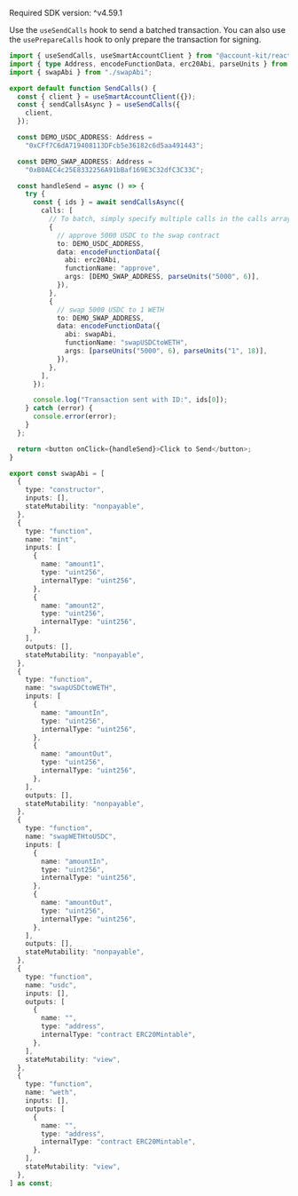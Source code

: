 <Info>Required SDK version: ^v4.59.1</Info>

Use the `useSendCalls` hook to send a batched transaction. You can also use the `usePrepareCalls` hook to only prepare the transaction for signing.

<CodeBlocks>

```ts twoslash title="sendCalls.tsx" focus={9-11,21-43}
import { useSendCalls, useSmartAccountClient } from "@account-kit/react";
import { type Address, encodeFunctionData, erc20Abi, parseUnits } from "viem";
import { swapAbi } from "./swapAbi";

export default function SendCalls() {
  const { client } = useSmartAccountClient({});
  const { sendCallsAsync } = useSendCalls({
    client,
  });

  const DEMO_USDC_ADDRESS: Address =
    "0xCFf7C6dA719408113DFcb5e36182c6d5aa491443";

  const DEMO_SWAP_ADDRESS: Address =
    "0xB0AEC4c25E8332256A91bBaf169E3C32dfC3C33C";

  const handleSend = async () => {
    try {
      const { ids } = await sendCallsAsync({
        calls: [
          // To batch, simply specify multiple calls in the calls array
          {
            // approve 5000 USDC to the swap contract
            to: DEMO_USDC_ADDRESS,
            data: encodeFunctionData({
              abi: erc20Abi,
              functionName: "approve",
              args: [DEMO_SWAP_ADDRESS, parseUnits("5000", 6)],
            }),
          },
          {
            // swap 5000 USDC to 1 WETH
            to: DEMO_SWAP_ADDRESS,
            data: encodeFunctionData({
              abi: swapAbi,
              functionName: "swapUSDCtoWETH",
              args: [parseUnits("5000", 6), parseUnits("1", 18)],
            }),
          },
        ],
      });

      console.log("Transaction sent with ID:", ids[0]);
    } catch (error) {
      console.error(error);
    }
  };

  return <button onClick={handleSend}>Click to Send</button>;
}
```

```ts twoslash title="swapAbi.ts"
export const swapAbi = [
  {
    type: "constructor",
    inputs: [],
    stateMutability: "nonpayable",
  },
  {
    type: "function",
    name: "mint",
    inputs: [
      {
        name: "amount1",
        type: "uint256",
        internalType: "uint256",
      },
      {
        name: "amount2",
        type: "uint256",
        internalType: "uint256",
      },
    ],
    outputs: [],
    stateMutability: "nonpayable",
  },
  {
    type: "function",
    name: "swapUSDCtoWETH",
    inputs: [
      {
        name: "amountIn",
        type: "uint256",
        internalType: "uint256",
      },
      {
        name: "amountOut",
        type: "uint256",
        internalType: "uint256",
      },
    ],
    outputs: [],
    stateMutability: "nonpayable",
  },
  {
    type: "function",
    name: "swapWETHtoUSDC",
    inputs: [
      {
        name: "amountIn",
        type: "uint256",
        internalType: "uint256",
      },
      {
        name: "amountOut",
        type: "uint256",
        internalType: "uint256",
      },
    ],
    outputs: [],
    stateMutability: "nonpayable",
  },
  {
    type: "function",
    name: "usdc",
    inputs: [],
    outputs: [
      {
        name: "",
        type: "address",
        internalType: "contract ERC20Mintable",
      },
    ],
    stateMutability: "view",
  },
  {
    type: "function",
    name: "weth",
    inputs: [],
    outputs: [
      {
        name: "",
        type: "address",
        internalType: "contract ERC20Mintable",
      },
    ],
    stateMutability: "view",
  },
] as const;
```

</CodeBlocks>
